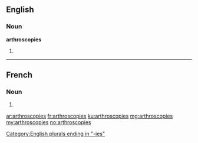 ==English==

===Noun===
'''arthroscopies'''

# {{plural of|arthroscopy}}

[[Category:English plurals ending in "-ies"]]

----

==French==

===Noun===
{{head|fr|g=f-p}}

# {{plural of|arthroscopie|lang=fr}}

[[ar:arthroscopies]]
[[fr:arthroscopies]]
[[ku:arthroscopies]]
[[mg:arthroscopies]]
[[my:arthroscopies]]
[[no:arthroscopies]]